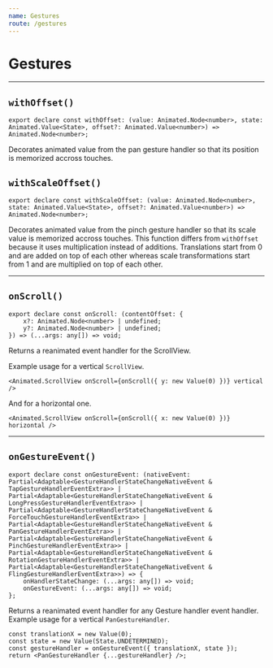 ```yaml
---
name: Gestures
route: /gestures
---
```


# Gestures

---

## `withOffset()`

```tsx
export declare const withOffset: (value: Animated.Node<number>, state: Animated.Value<State>, offset?: Animated.Value<number>) => Animated.Node<number>;
```

Decorates animated value from the pan gesture handler so that its position is memorized accross touches.

## `withScaleOffset()`

```tsx
export declare const withScaleOffset: (value: Animated.Node<number>, state: Animated.Value<State>, offset?: Animated.Value<number>) => Animated.Node<number>;
```

Decorates animated value from the pinch gesture handler so that its scale value is memorized accross touches.
This function differs from `withOffset` because it uses multiplication instead of additions.
Translations start from 0 and are added on top of each other whereas scale transformations start from 1 and are multiplied on top of each other.

---

## `onScroll()`

```tsx
export declare const onScroll: (contentOffset: {
    x?: Animated.Node<number> | undefined;
    y?: Animated.Node<number> | undefined;
}) => (...args: any[]) => void;
```

Returns a reanimated event handler for the ScrollView.

Example usage for a vertical `ScrollView`.

```tsx
<Animated.ScrollView onScroll={onScroll({ y: new Value(0) })} vertical />
```

And for a horizontal one.

```tsx
<Animated.ScrollView onScroll={onScroll({ x: new Value(0) })} horizontal />
```

---

## `onGestureEvent()`

```tsx
export declare const onGestureEvent: (nativeEvent: Partial<Adaptable<GestureHandlerStateChangeNativeEvent & TapGestureHandlerEventExtra>> | Partial<Adaptable<GestureHandlerStateChangeNativeEvent & LongPressGestureHandlerEventExtra>> | Partial<Adaptable<GestureHandlerStateChangeNativeEvent & ForceTouchGestureHandlerEventExtra>> | Partial<Adaptable<GestureHandlerStateChangeNativeEvent & PanGestureHandlerEventExtra>> | Partial<Adaptable<GestureHandlerStateChangeNativeEvent & PinchGestureHandlerEventExtra>> | Partial<Adaptable<GestureHandlerStateChangeNativeEvent & RotationGestureHandlerEventExtra>> | Partial<Adaptable<GestureHandlerStateChangeNativeEvent & FlingGestureHandlerEventExtra>>) => {
    onHandlerStateChange: (...args: any[]) => void;
    onGestureEvent: (...args: any[]) => void;
};
```

Returns a reanimated event handler for any Gesture handler event handler.
Example usage for a vertical `PanGestureHandler`.

```tsx
const translationX = new Value(0);
const state = new Value(State.UNDETERMINED);
const gestureHandler = onGestureEvent({ translationX, state });
return <PanGestureHandler {...gestureHandler} />;
```
